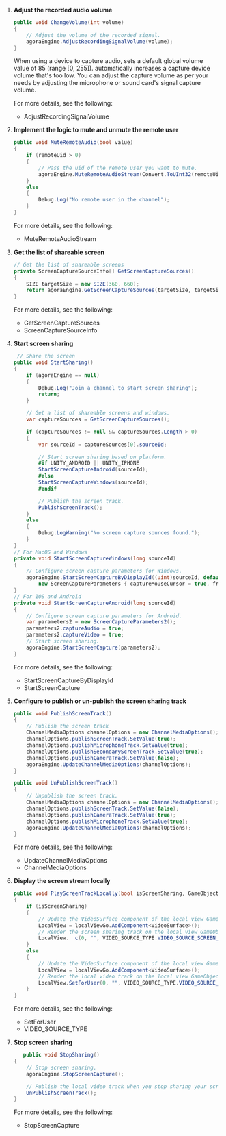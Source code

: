 <PlatformWrapper platform="unity">
   
1. **Adjust the recorded audio volume**

    ```csharp
    public void ChangeVolume(int volume)
    {
        // Adjust the volume of the recorded signal.
        agoraEngine.AdjustRecordingSignalVolume(volume);
    }
    ```
    When using a device to capture audio, <Vg k="VSDK" /> sets a default global volume value of 85 (range [0, 255]). <Vg k="VSDK" /> automatically increases a capture device volume that's too low. You can adjust the capture volume as per your needs by adjusting the microphone or sound card's signal capture volume.

    For more details, see the following:

    - <Link to="{{Global.API_REF_UNITY_ROOT}}/class_irtcengine.html#api_irtcengine_adjustrecordingsignalvolume">AdjustRecordingSignalVolume</Link>

1. **Implement the logic to mute and unmute the remote user**

    ```csharp
    public void MuteRemoteAudio(bool value)
    {
        if (remoteUid > 0)
        {
            // Pass the uid of the remote user you want to mute.
            agoraEngine.MuteRemoteAudioStream(Convert.ToUInt32(remoteUid), value);
        }
        else
        {
            Debug.Log("No remote user in the channel");
        }
    }
    ```
    For more details, see the following:

    - <Link to="{{Global.API_REF_UNITY_ROOT}}/class_irtcengine.html#api_irtcengine_muteremoteaudiostream">MuteRemoteAudioStream</Link>

1. **Get the list of shareable screen**

    ```csharp
    // Get the list of shareable screens
    private ScreenCaptureSourceInfo[] GetScreenCaptureSources()
    {
        SIZE targetSize = new SIZE(360, 660);
        return agoraEngine.GetScreenCaptureSources(targetSize, targetSize, true);
    }
    ```
    For more details, see the following:
    - <Link to="{{Global.API_REF_UNITY_ROOT}}/class_irtcengine.html#api_irtcengine_getscreencapturesources">GetScreenCaptureSources</Link>
    - <Link to="{{Global.API_REF_UNITY_ROOT}}/class_screencapturesourceinfo.html">ScreenCaptureSourceInfo</Link>

1. **Start screen sharing**

    ```csharp
     // Share the screen
    public void StartSharing()
    {
        if (agoraEngine == null)
        {
            Debug.Log("Join a channel to start screen sharing");
            return;
        }

        // Get a list of shareable screens and windows.
        var captureSources = GetScreenCaptureSources();

        if (captureSources != null && captureSources.Length > 0)
        {
            var sourceId = captureSources[0].sourceId;

            // Start screen sharing based on platform.
            #if UNITY_ANDROID || UNITY_IPHONE
            StartScreenCaptureAndroid(sourceId);
            #else
            StartScreenCaptureWindows(sourceId);
            #endif

            // Publish the screen track.
            PublishScreenTrack();
        }
        else
        {
            Debug.LogWarning("No screen capture sources found.");
        }
    }
    // For MacOS and Windows
    private void StartScreenCaptureWindows(long sourceId)
    {
        // Configure screen capture parameters for Windows.
        agoraEngine.StartScreenCaptureByDisplayId((uint)sourceId, default(Rectangle),
            new ScreenCaptureParameters { captureMouseCursor = true, frameRate = 30 });
    }
    // For IOS and Android
    private void StartScreenCaptureAndroid(long sourceId)
    {
        // Configure screen capture parameters for Android.
        var parameters2 = new ScreenCaptureParameters2();
        parameters2.captureAudio = true;
        parameters2.captureVideo = true;
        // Start screen sharing.
        agoraEngine.StartScreenCapture(parameters2);
    }
    ```
    For more details, see the following:

    - <Link to="{{Global.API_REF_UNITY_ROOT}}/class_irtcengine.html#api_irtcengine_startscreencapturebydisplayid">StartScreenCaptureByDisplayId</Link>
    - <Link to="{{Global.API_REF_UNITY_ROOT}}/class_irtcengine.html#api_irtcengine_startscreencapture">StartScreenCapture</Link>

1.  **Configure <Vg k="ENGINE" /> to publish or un-publish the screen sharing track**

    ```csharp
    public void PublishScreenTrack()
    {
        // Publish the screen track
        ChannelMediaOptions channelOptions = new ChannelMediaOptions();
        channelOptions.publishScreenTrack.SetValue(true);
        channelOptions.publishMicrophoneTrack.SetValue(true);
        channelOptions.publishSecondaryScreenTrack.SetValue(true);
        channelOptions.publishCameraTrack.SetValue(false);
        agoraEngine.UpdateChannelMediaOptions(channelOptions);
    }

    public void UnPublishScreenTrack()
    {
        // Unpublish the screen track.
        ChannelMediaOptions channelOptions = new ChannelMediaOptions();
        channelOptions.publishScreenTrack.SetValue(false);
        channelOptions.publishCameraTrack.SetValue(true);
        channelOptions.publishMicrophoneTrack.SetValue(true);
        agoraEngine.UpdateChannelMediaOptions(channelOptions);
    }
    ```
    For more details, see the following:

    - <Link to="{{Global.API_REF_UNITY_ROOT}}/class_irtcengine.html#api_irtcengine_updatechannelmediaoptions">UpdateChannelMediaOptions</Link>
    - <Link to="{{Global.API_REF_UNITY_ROOT}}/class_channelmediaoptions.html">ChannelMediaOptions</Link>

1.  **Display the screen stream locally**
    
    ```csharp
    public void PlayScreenTrackLocally(bool isScreenSharing, GameObject localViewGo)
    {
        if (isScreenSharing)
        {
            // Update the VideoSurface component of the local view GameObject.
            LocalView = localViewGo.AddComponent<VideoSurface>();
            // Render the screen sharing track on the local view GameObject.
            LocalView.  c(0, "", VIDEO_SOURCE_TYPE.VIDEO_SOURCE_SCREEN_PRIMARY);
        }
        else
        {
            // Update the VideoSurface component of the local view GameObject.
            LocalView = localViewGo.AddComponent<VideoSurface>();
            // Render the local video track on the local view GameObject.
            LocalView.SetForUser(0, "", VIDEO_SOURCE_TYPE.VIDEO_SOURCE_CAMERA_PRIMARY);
        }
    }
    ```
    For more details, see the following:
    
    - <Link to="{{Global.API_REF_UNITY_ROOT}}/class_agoravideosurface.html#api_videosurface_setforuser">SetForUser</Link>
    - <Link to="{{Global.API_REF_UNITY_ROOT}}/enum_videosourcetype.html">VIDEO_SOURCE_TYPE</Link>

1. **Stop screen sharing**

    ```csharp
       public void StopSharing()
    {
        // Stop screen sharing.
        agoraEngine.StopScreenCapture();

        // Publish the local video track when you stop sharing your screen.
        UnPublishScreenTrack();
    }
    ```
    For more details, see the following:

    - <Link to="{{Global.API_REF_UNITY_ROOT}}/class_irtcengine.html#api_irtcengine_stopscreencapture">StopScreenCapture</Link>

</PlatformWrapper>